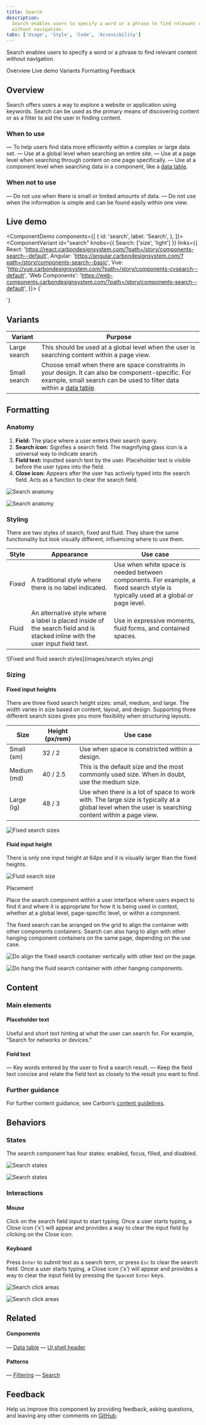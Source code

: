 ```yaml
---
title: Search
description:
  Search enables users to specify a word or a phrase to find relevant content
  without navigation.
tabs: ['Usage', 'Style', 'Code', 'Accessibility']
---
```


<PageDescription>

Search enables users to specify a word or a phrase to find relevant content
without navigation.

</PageDescription>

<AnchorLinks>

<AnchorLink>Overview</AnchorLink>
<AnchorLink>Live demo</AnchorLink>
<AnchorLink>Variants</AnchorLink>
<AnchorLink>Formatting</AnchorLink>
<AnchorLink>Feedback</AnchorLink>

</AnchorLinks>

## Overview

Search offers users a way to explore a website or application using keywords.
Search can be used as the primary means of discovering content or as a filter to
aid the user in finding content.

### When to use

— To help users find data more efficiently within a complex or large data set. —
Use at a global level when searching an entire site. — Use at a page level when
searching through content on one page specifically. — Use at a component level
when searching data in a component, like a
[data table](https://carbondesignsystem.com/components/data-table/usage/#search).

### When not to use

— Do not use when there is small or limited amounts of data. — Do not use when
the information is simple and can be found easily within one view.

## Live demo

<ComponentDemo
  components={[
    {
      id: 'search',
      label: 'Search',
    },
  ]}>
  <ComponentVariant
    id="search"
    knobs={{ Search: ['size', 'light'] }}
    links={{
      React:
        'https://react.carbondesignsystem.com/?path=/story/components-search--default',
      Angular:
        'https://angular.carbondesignsystem.com/?path=/story/components-search--basic',
      Vue: 'http://vue.carbondesignsystem.com/?path=/story/components-cvsearch--default',
      'Web Components':
        'https://web-components.carbondesignsystem.com/?path=/story/components-search--default',
    }}>
    {`
<Search
  id="search-1"
  placeHolderText="Search"
/>
  `}
  </ComponentVariant>
</ComponentDemo>

## Variants

| Variant      | Purpose                                                                                                                                                                                                    |
| ------------ | ---------------------------------------------------------------------------------------------------------------------------------------------------------------------------------------------------------- |
| Large search | This should be used at a global level when the user is searching content within a page view.                                                                                                               |
| Small search | Choose small when there are space constraints in your design. It can also be component-specific. For example, small search can be used to filter data within a [data table](/components/data-table/usage). |

## Formatting

### Anatomy

1. **Field:** The place where a user enters their search query.
2. **Search icon:** Signifies a search field. The magnifying glass icon is a
   universal way to indicate search.
3. **Field text:** Inputted search text by the user. Placeholder text is visible
   before the user types into the field.
4. **Close icon:** Appears after the user has actively typed into the search
   field. Acts as a function to clear the search field.

<Row>
<Column colLg={8}>

<Tabs>

<Tab label="Fixed">

![Search anatomy](images/search-anatomy-fixed.png)

</Tab>

<Tab label="Fluid">

![Search anatomy](images/search-anatomy-fluid.png)

</Tab>

</Tabs>

</Column>
</Row>

### Styling

There are two styles of search, fixed and fluid. They share the same
functionality but look visually different, influencing where to use them.

| Style | Appearance                                                                                                                    | Use case                                                                                                                          |
| ----- | ----------------------------------------------------------------------------------------------------------------------------- | --------------------------------------------------------------------------------------------------------------------------------- |
| Fixed | A traditional style where there is no label indicated.                                                                        | Use when white space is needed between components. For example, a fixed search style is typically used at a global or page level. |
| Fluid | An alternative style where a label is placed inside of the search field and is stacked inline with the user input field text. | Use in expressive moments, fluid forms, and contained spaces.                                                                     |

<Row>
<Column colLg={8}>

![Fixed and fluid search styles](images/search styles.png)

</Column>
</Row>

### Sizing

#### Fixed input heights

There are three fixed search height sizes: small, medium, and large. The width
varies in size based on content, layout, and design. Supporting three different
search sizes gives you more flexibility when structuring layouts.

| Size        | Height (px/rem) | Use case                                                                                                                                            |
| ----------- | --------------- | --------------------------------------------------------------------------------------------------------------------------------------------------- |
| Small (sm)  | 32 / 2          | Use when space is constricted within a design.                                                                                                      |
| Medium (md) | 40 / 2.5        | This is the default size and the most commonly used size. When in doubt, use the medium size.                                                       |
| Large (lg)  | 48 / 3          | Use when there is a lot of space to work with. The large size is typically at a global level when the user is searching content within a page view. |

<Row>
<Column colLg={8}>

![Fixed search sizes](images/search-sizes-fixed.png)

</Column>
</Row>

#### Fluid input height

There is only one input height at 64px and it is visually larger than the fixed
heights.

<Row>
<Column colLg={8}>

![Fluid search size](images/search-sizes-fluid.png)

</Column>
</Row>

Placement

Place the search component within a user interface where users expect to find it
and where it is appropriate for how it is being used in context, whether at a
global level, page-specific level, or within a component.

The fixed search can be arranged on the grid to align the container with other
components containers. Search can also hang to align with other hanging
component containers on the same page, depending on the use case.

<DoDontRow>
  <DoDont caption="Do align the fixed search container verticall with other text on the page.">

![Do align the fixed search container vertically with other text on the page.](images/search-do-fixed.png)

</DoDontRow>

<DoDontRow>
  <DoDont caption="Do hang the fluid search container with other hanging components.">

![Do hang the fluid search container with other hanging components.](images/search-do-fluid.png)

</DoDontRow>

## Content

### Main elements

#### Placeholder text

Useful and short text hinting at what the user can search for. For example,
“Search for networks or devices.”

#### Field text

— Key words entered by the user to find a search result. — Keep the field text
concise and relate the field text as closely to the result you want to find.

### Further guidance

For further content guidance, see Carbon’s
[content guidelines](https://carbondesignsystem.com/guidelines/content/overview/).

## Behaviors

### States

The search component has four states: enabled, focus, filled, and disabled.

<Row>
<Column colLg={12}>

<Tabs>

<Tab label="Fixed">

![Search states](images/search-states-fixed.png)

</Tab>

<Tab label="Fluid">

![Search states](images/search-states-fluid.png)

</Tab>

</Tabs>

</Column>
</Row>

### Interactions

#### Mouse

Click on the search field input to start typing. Once a user starts typing, a
Close icon (‘x’) will appear and provides a way to clear the input field by
clicking on the Close icon.

#### Keyboard

Press `Enter` to submit text as a search term, or press `Esc` to clear the
search field. Once a user starts typing, a Close icon (‘x’) will appear and
provides a way to clear the input field by pressing the `Space`or `Enter` keys.

<Row>
<Column colLg={8}>

<Tabs>

<Tab label="Fixed">

![Search click areas](images/search-click-area-fixed.png)

</Tab>

<Tab label="Fluid">

![Search click areas](images/search-click-area-fluid.png)

</Tab>

</Tabs>

</Column>
</Row>

## Related

<Row>
<Column colSm={2} colMd={2} colLg={4}>

#### Components

— [Data table](https://carbondesignsystem.com/components/data-table/usage/) —
[UI shell header](https://carbondesignsystem.com/components/UI-shell-header/usage/)

</Column>
<Column colSm={2} colMd={2} colLg={4}>

#### Patterns

— [Filtering](https://carbondesignsystem.com/patterns/filtering/) —
[Search](https://carbondesignsystem.com/patterns/search-pattern/)

</Column>
</Row>

## Feedback

Help us improve this component by providing feedback, asking questions, and
leaving any other comments on
[GitHub](https://github.com/carbon-design-system/carbon-website/issues/new?assignees=&labels=feedback&template=feedback.md).
